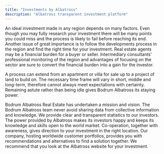 ```yaml
---
title: "Investments by Albatross"
description: "Albatross transparent investment platform"
---
```


An ideal investment made in any region depends on many factors. Even though you may fully research your investment there will be many points you could miss and the process is likely to fail before reaching its end. Another issue of great importance is to follow the developments process in the region and find the right time for your investment. Real estate agents may be a financial burden for a buyer or seller. Intermediary consultants’ professional monitoring of the region and advantages of focusing on the sector are sure to convert the financial burden into a gain for the investor.

A process can extend from an apartment or villa for sale up to a project of land to build on. The necessary time frame will vary in short, middle and long-term, therefore cannot always meet expectations with certainty. Remaining astute rather than being idle gives Bodrum Albatross its staying power.

Bodrum Albatross Real Estate has undertaken a mission and vision. The Bodrum Albatross team never avoid sharing data from collective information and knowledge. We provide clear and transparent statistics to our investors. The power provided by Albatross makes its investors happy and keeps its knowledge and skills open to the world market. Co-operation, together with awareness, gives direction to your investment in the right location. Our company, hosting worldwide customer portfolios, provides you with recommendations and alternatives to find a solution together. We recommend that you look at the Albatross website for your investment.